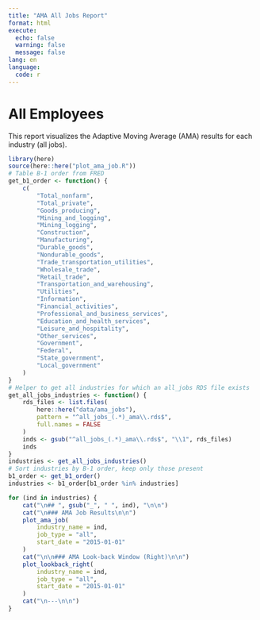 ```yaml
---
title: "AMA All Jobs Report"
format: html
execute:
  echo: false
  warning: false
  message: false
lang: en
language:
  code: r
---
```


# All Employees

This report visualizes the Adaptive Moving Average (AMA) results for each industry (all jobs).

```r
library(here)
source(here::here("plot_ama_job.R"))
# Table B-1 order from FRED
get_b1_order <- function() {
    c(
        "Total_nonfarm",
        "Total_private",
        "Goods_producing",
        "Mining_and_logging",
        "Mining_logging",
        "Construction",
        "Manufacturing",
        "Durable_goods",
        "Nondurable_goods",
        "Trade_transportation_utilities",
        "Wholesale_trade",
        "Retail_trade",
        "Transportation_and_warehousing",
        "Utilities",
        "Information",
        "Financial_activities",
        "Professional_and_business_services",
        "Education_and_health_services",
        "Leisure_and_hospitality",
        "Other_services",
        "Government",
        "Federal",
        "State_government",
        "Local_government"
    )
}
# Helper to get all industries for which an all_jobs RDS file exists
get_all_jobs_industries <- function() {
    rds_files <- list.files(
        here::here("data/ama_jobs"),
        pattern = "^all_jobs_(.*)_ama\\.rds$",
        full.names = FALSE
    )
    inds <- gsub("^all_jobs_(.*)_ama\\.rds$", "\\1", rds_files)
    inds
}
industries <- get_all_jobs_industries()
# Sort industries by B-1 order, keep only those present
b1_order <- get_b1_order()
industries <- b1_order[b1_order %in% industries]
```

```r
for (ind in industries) {
    cat("\n## ", gsub("_", " ", ind), "\n\n")
    cat("\n### AMA Job Results\n\n")
    plot_ama_job(
        industry_name = ind,
        job_type = "all",
        start_date = "2015-01-01"
    )
    cat("\n\n### AMA Look-back Window (Right)\n\n")
    plot_lookback_right(
        industry_name = ind,
        job_type = "all",
        start_date = "2015-01-01"
    )
    cat("\n---\n\n")
}
``` 